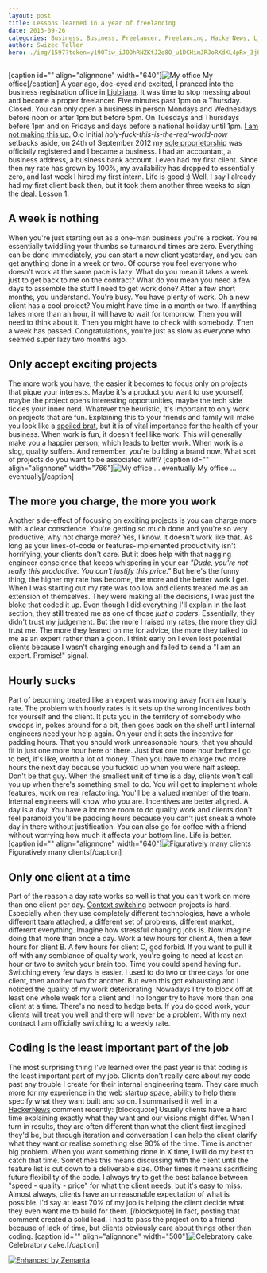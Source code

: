 ```yaml
---
layout: post
title: Lessons learned in a year of freelancing
date: 2013-09-26
categories: Business, Business, Freelancer, Freelancing, HackerNews, Ljubljana, work
author: Swizec Teller
hero: ./img/1597?token=y19OTiw_iJODhRNZKtJ2q8O_u1DCHimJRJoRXdXL4pRx_3j0c-HRVeN4q5U80zgT1C8lkESthxClCETSKqQuGWU
---
```


\[caption id="" align="alignnone" width="640"]![My office](./img/1597?token=y19OTiw_iJODhRNZKtJ2q8O_u1DCHimJRJoRXdXL4pRx_3j0c-HRVeN4q5U80zgT1C8lkESthxClCETSKqQuGWU "My office") My office\[/caption] A year ago, doe-eyed and excited, I pranced into the business registration office in [Ljubljana](<http://maps.google.com/maps?ll=46.0555555556,14.5083333333&spn=0.1,0.1&q=46.0555555556,14.5083333333 (Ljubljana)&t=h> "Ljubljana"). It was time to stop messing about and become a proper freelancer. Five minutes past 1pm on a Thursday. Closed. You can only open a business in person Mondays and Wednesdays before noon or after 1pm but before 5pm. On Tuesdays and Thursdays before 1pm and on Fridays and days before a national holiday until 1pm. [I am not making this up.](http://www.ajpes.si/o_ajpes/uradne_ure) O.o Initial _holy-fuck-this-is-the-real-world-now_ setbacks aside, on 24th of September 2012 my [sole proprietorship](http://en.wikipedia.org/wiki/Sole_proprietorship "Sole proprietorship") was officially registered and I became a business. I had an accountant, a business address, a business bank account. I even had my first client. Since then my rate has grown by 100%, my availability has dropped to essentially zero, and last week I hired my first intern. Life is good :) Well, I say I already had my first client back then, but it took them another three weeks to sign the deal. Lesson 1.

## A week is nothing

When you're just starting out as a one-man business you're a rocket. You're essentially twiddling your thumbs so turnaround times are zero. Everything can be done immediately, you can start a new client yesterday, and you can get anything done in a week or two. Of course you feel everyone who doesn't work at the same pace is lazy. What do you mean it takes a week just to get back to me on the contract? What do you mean you need a few days to assemble the stuff I need to get work done? After a few short months, you understand. You're busy. You have plenty of work. Oh a new client has a cool project? You might have time in a month or two. If anything takes more than an hour, it will have to wait for tomorrow. Then you will need to think about it. Then you might have to check with somebody. Then a week has passed. Congratulations, you're just as slow as everyone who seemed super lazy two months ago.

## Only accept exciting projects

The more work you have, the easier it becomes to focus only on projects that pique your interests. Maybe it's a product you want to use yourself, maybe the project opens interesting opportunities, maybe the tech side tickles your inner nerd. Whatever the heuristic, it's important to only work on projects that are fun. Explaining this to your friends and family will make you look like a [spoiled brat](http://en.wikipedia.org/wiki/Spoiled_child "Spoiled child"), but it is of vital importance for the health of your business. When work is fun, it doesn't feel like work. This will generally make you a happier person, which leads to better work. When work is a slog, quality suffers. And remember, you're building a brand now. What sort of projects do you want to be associated with? \[caption id="" align="alignnone" width="766"]![My office ... eventually](./img/1596?token=u4YrDBBaN_ktK8KktuOzOFYae_P4zvd0ZMpv5192YP0B7nN_9ydlqug1asmqKjx_e1d4tXOYqcX-tMKOi_MJHZc "My office ... eventually") My office ... eventually\[/caption]

## The more you charge, the more you work

Another side-effect of focusing on exciting projects is you can charge more with a clear conscience. You're getting so much done and you're so very productive, why not charge more? Yes, I know. It doesn't work like that. As long as your lines-of-code or features-implemented productivity isn't horrifying, your clients don't care. But it does help with that nagging engineer conscience that keeps whispering in your ear _"Dude, you're not really this productive. You can't justify this price."_ But here's the funny thing, the higher my rate has become, the more and the better work I get. When I was starting out my rate was too low and clients treated me as an extension of themselves. They were making all the decisions, I was just the bloke that coded it up. Even though I did everything I'll explain in the last section, they still treated me as one of those _just a coders_. Essentially, they didn't trust my judgement. But the more I raised my rates, the more they did trust me. The more they leaned on me for advice, the more they talked to me as an expert rather than a goon. I think early on I even lost potential clients because I wasn't charging enough and failed to send a "I am an expert. Promise!" signal.

## Hourly sucks

Part of becoming treated like an expert was moving away from an hourly rate. The problem with hourly rates is it sets up the wrong incentives both for yourself and the client. It puts you in the territory of somebody who swoops in, pokes around for a bit, then goes back on the shelf until internal engineers need your help again. On your end it sets the incentive for padding hours. That you should work unreasonable hours, that you should fit in just one more hour here or there. Just that one more hour before I go to bed, it's like, worth a lot of money. Then you have to charge two more hours the next day because you fucked up when you were half asleep. Don't be that guy. When the smallest unit of time is a day, clients won't call you up when there's something small to do. You will get to implement whole features, work on real refactoring. You'll be a valued member of the team. Internal engineers will know who you are. Incentives are better aligned. A day is a day. You have a lot more room to do quality work and clients don't feel paranoid you'll be padding hours because you can't just sneak a whole day in there without justification. You can also go for coffee with a friend without worrying how much it affects your bottom line. Life is better. \[caption id="" align="alignnone" width="640"]![Figuratively many clients](./img/1598?token=30HpBjXotVucK7htDauekAYTqK4UI8RYEeHBcdRFubtnMLTMB8-UoBe1FxtkgH4wy9BEY1oTUj1BnRCUKds8N3A "Figuratively many clients") Figuratively many clients\[/caption]

## Only one client at a time

Part of the reason a day rate works so well is that you can't work on more than one client per day. [Context switching](http://en.wikipedia.org/wiki/Context_switch "Context switch") between projects is hard. Especially when they use completely different technologies, have a whole different team attached, a different set of problems, different market, different everything. Imagine how stressful changing jobs is. Now imagine doing that more than once a day. Work a few hours for client A, then a few hours for client B. A few hours for client C, god forbid. If you want to pull it off with any semblance of quality work, you're going to need at least an hour or two to switch your brain too. Time you could spend having fun. Switching every few days is easier. I used to do two or three days for one client, then another two for another. But even this got exhausting and I noticed the quality of my work deteriorating. Nowadays I try to block off at least one whole week for a client and I no longer try to have more than one client at a time. There's no need to hedge bets. If you do good work, your clients will treat you well and there will never be a problem. With my next contract I am officially switching to a weekly rate.

## Coding is the least important part of the job

The most surprising thing I've learned over the past year is that coding is the least important part of my job. Clients don't really care about my code past any trouble I create for their internal engineering team. They care much more for my experience in the web startup space, ability to help them specify what they want built and so on. I summarised it well in a [HackerNews](http://news.ycombinator.com/ "Hacker News") comment recently: \[blockquote] Usually clients have a hard time explaining exactly what they want and our visions might differ. When I turn in results, they are often different than what the client first imagined they'd be, but through iteration and conversation I can help the client clarify what they want or realise something else 90% of the time. Time is another big problem. When you want something done in X time, I will do my best to catch that time. Sometimes this means discussing with the client until the feature list is cut down to a deliverable size. Other times it means sacrificing future flexibility of the code. I always try to get the best balance between "speed - quality - price" for what the client needs, but it's easy to miss. Almost always, clients have an unreasonable expectation of what is possible. I'd say at least 70% of my job is helping the client decide what they even want me to build for them. \[/blockquote] In fact, posting that comment created a solid lead. I had to pass the project on to a friend because of lack of time, but clients obviously care about things other than coding. \[caption id="" align="alignnone" width="500"]![Celebratory cake.](./img/1592?token=QfpMepuJxkRI2Q2pe57FTRj7MJKeRJ1tDOpbKE2HKac1V1Ec1vwqESKKH7lvKrCLMt3SNSwQtk6B-RoEEl7a5PY "Celebratory cake.") Celebratory cake.\[/caption]

[![Enhanced by Zemanta](http://img.zemanta.com/zemified_e.png?x-id=2845d782-29f6-456b-84fa-c58610288857)](http://www.zemanta.com/?px "Enhanced by Zemanta")
